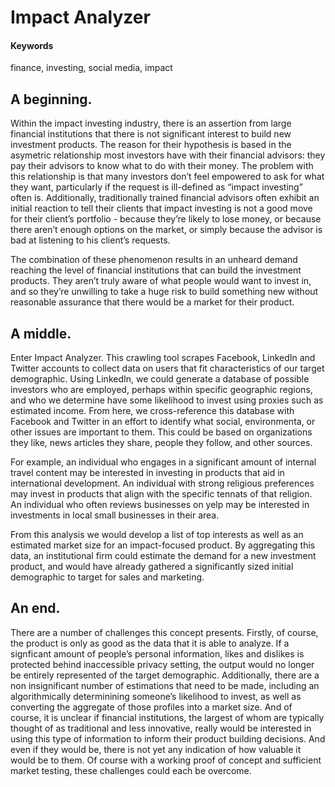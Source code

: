 # Impact Analyzer {#impact-scraper}

#### Keywords

finance, investing, social media, impact

## A beginning.

Within the impact investing industry, there is an assertion from large financial institutions that there is not significant interest to build new investment products. The reason for their hypothesis is based in the asymetric relationship most investors have with their financial advisors: they pay their advisors to know what to do with their money. The problem with this relationship is that many investors don't feel empowered to ask for what they want, particularly if the request is ill-defined as "impact investing" often is. Additionally, traditionally trained financial advisors often exhibit an initial reaction to tell their clients that impact investing is not a good move for their client's portfolio - because they're likely to lose money, or because there aren't enough options on the market, or simply because the advisor is bad at listening to his client's requests.

The combination of these phenomenon results in an unheard demand reaching the level of financial institutions that can build the investment products. They aren't truly aware of what people would want to invest in, and so they're unwilling to take a huge risk to build something new without reasonable assurance that there would be a market for their product.

## A middle.

Enter Impact Analyzer. This crawling tool scrapes Facebook, LinkedIn and Twitter accounts to collect data on users that fit characteristics of our target demographic. Using LinkedIn, we could generate a database of possible investors who are employed, perhaps within specific geographic regions, and who we determine have some likelihood to invest using proxies such as estimated income. From here, we cross-reference this database with Facebook and Twitter in an effort to identify what social, environmenta, or other issues are important to them. This could be based on organizations they like, news articles they share, people they follow, and other sources.

For example, an individual who engages in a significant amount of internal travel content may be interested in investing in products that aid in international development. An individual with strong religious preferences may invest in products that align with the specific tennats of that religion. An individual who often reviews businesses on yelp may be interested in investments in local small businesses in their area.

From this analysis we would develop a list of top interests as well as an estimated market size for an impact-focused product. By aggregating this data, an institutional firm could estimate the demand for a new investment product, and would have already gathered a significantly sized initial demographic to target for sales and marketing.

## An end.

There are a number of challenges this concept presents. Firstly, of course, the product is only as good as the data that it is able to analyze. If a signficant amount of people's personal information, likes and dislikes is protected behind inaccessible privacy setting, the output would no longer be entirely represented of the target demographic. Additionally, there are a non insignificant number of estimations that need to be made, including an algorithmically determinining someone's likelihood to invest, as well as converting the aggregate of those profiles into a market size. And of course, it is unclear if financial institutions, the largest of whom are typically thought of as traditional and less innovative, really would be interested in using this type of information to inform their product building decisions. And even if they would be, there is not yet any indication of how valuable it would be to them. Of course with a working proof of concept and sufficient market testing, these challenges could each be overcome.
